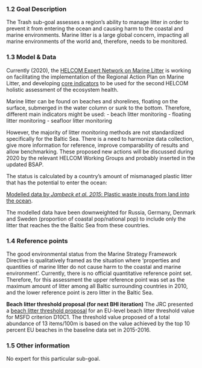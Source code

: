### 1.2 Goal Description

The Trash sub-goal assesses a region's ability to manage litter in order to prevent it from entering the ocean and causing harm to the coastal and marine environments. Marine litter is a large global concern, impacting all marine environments of the world and, therefore, needs to be monitored.


### 1.3 Model & Data

Currently (2020), the [HELCOM Expert Network on Marine Litter](https://helcom.fi/helcom-at-work/groups/pressure/en-marine-litter/) is working on facilitating the implementation of the Regional Action Plan on Marine Litter, and developing [core indicators](http://stateofthebalticsea.helcom.fi/pressures-and-their-status/marine-litter/) to be used for the second HELCOM holistic assessment of the ecosystem health. 

Marine litter can be found on beaches and shorelines, floating on the surface, submerged in the water column or sunk to the bottom. Therefore, different main indicators might be used:
- beach litter monitoring
- floating litter monitoring
- seafloor litter monitoring

However, the majority of litter monitoring methods are not standardized specifically for the Baltic Sea. There is a need to harmonize data collection, give more information for reference, improve comparability of results and allow benchmarking. These proposed new actions will be discussed during 2020 by the relevant HELCOM Working Groups and probably inserted in the updated BSAP.

The status is calculated by a country's amount of mismanaged plastic litter that has the potential to enter the ocean:

[Modelled data by *Jambeck et al. 2015*: Plastic waste inputs from land into the ocean](http://science.sciencemag.org/content/347/6223/768.full.pdf+html). 

The modelled data have been downweighted for Russia, Germany, Denmark and Sweden (proportion of coastal pop/national pop) to include only the litter that reaches the  the Baltic Sea from these countries.

### 1.4 Reference points

The good environmental status from the Marine Strategy Framework Directive is qualitatively framed as the situation where 'properties and quantities of marine litter do not cause harm to the coastal and marine environment'. Currently, there is no official quantitative reference point set. Therefore, for this assessment the upper reference point was set as the maximum amount of litter among all Baltic surrounding countries in 2010, and the lower reference point is zero litter in the Baltic Sea.

**Beach litter threshold proposal (for next BHI iteration)** 
The JRC presented a [beach litter threshold proposal](https://circabc.europa.eu/ui/group/326ae5ac-0419-4167-83ca-e3c210534a69/library/254a8e7b-443f-4889-912a-941889b29cf3/details) for an EU-level beach litter threshold value for MSFD criterion D10C1. The threshold value proposed of a total abundance of 13 items/100m is based on the value achieved by the top 10 percent EU beaches in the baseline data set in 2015-2016.

<!-- ### 1.4 Considerations for BHI 3.0 {-} -->

<!-- **Standardization:** The majority of litter monitoring methods are not standardized specifically for the Baltic Sea. Data collection needs to be harmonized, to improve comparability of results and thus allow benchmarking. -->
<!-- **Microplastics:** Including data on microplastics would result in a more complete picture, but these data are not currently available. -->
<!-- **Work-in-progress:** In HELCOM, assessment approaches based on core indicators are currently underway for beach litter, litter on the seafloor and microlitter. Threshold values for the assessment are being developed in an EU-process which can be used in the next BHI iteration. -->

### 1.5 Other information

No expert for this particular sub-goal.

